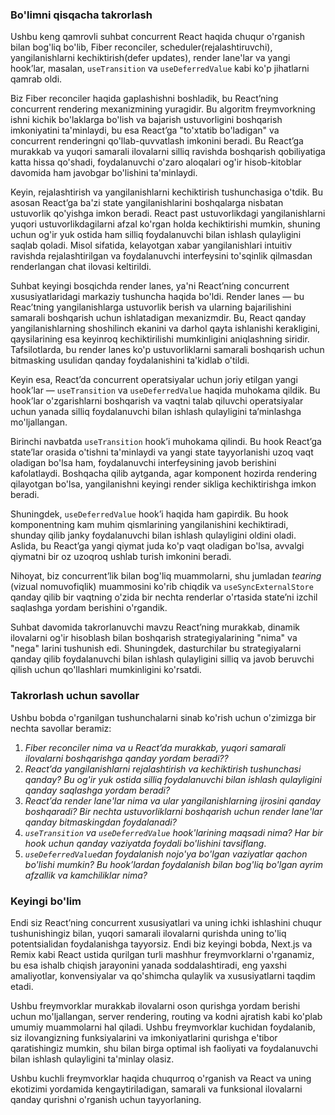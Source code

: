 ### Bo'limni qisqacha takrorlash
Ushbu keng qamrovli suhbat concurrent React haqida chuqur o'rganish bilan bog'liq bo'lib, Fiber reconciler, scheduler(rejalashtiruvchi), yangilanishlarni kechiktirish(defer updates), render lane'lar va yangi hook’lar, masalan, `useTransition` va `useDeferredValue` kabi ko'p jihatlarni qamrab oldi.

Biz Fiber reconciler haqida gaplashishni boshladik, bu React’ning concurrent rendering mexanizmining yuragidir. Bu algoritm freymvorkning ishni kichik bo'laklarga bo'lish va bajarish ustuvorligini boshqarish imkoniyatini ta'minlaydi, bu esa React’ga "to'xtatib bo'ladigan" va concurrent renderingni qo'llab-quvvatlash imkonini beradi. Bu React’ga murakkab va yuqori samarali ilovalarni silliq ravishda boshqarish qobiliyatiga katta hissa qo'shadi, foydalanuvchi o'zaro aloqalari og'ir hisob-kitoblar davomida ham javobgar bo'lishini ta'minlaydi.

Keyin, rejalashtirish va yangilanishlarni kechiktirish tushunchasiga o'tdik. Bu asosan React’ga ba'zi state yangilanishlarini boshqalarga nisbatan ustuvorlik qo'yishga imkon beradi. React past ustuvorlikdagi yangilanishlarni yuqori ustuvorlikdagilarni afzal ko'rgan holda kechiktirishi mumkin, shuning uchun og'ir yuk ostida ham silliq foydalanuvchi bilan ishlash qulayligini saqlab qoladi. Misol sifatida, kelayotgan xabar yangilanishlari intuitiv ravishda rejalashtirilgan va foydalanuvchi interfeysini to'sqinlik qilmasdan renderlangan chat ilovasi keltirildi.

Suhbat keyingi bosqichda render lanes, ya'ni React’ning concurrent xususiyatlaridagi markaziy tushuncha haqida bo'ldi. Render lanes — bu Reac’tning yangilanishlarga ustuvorlik berish va ularning bajarilishini samarali boshqarish uchun ishlatadigan mexanizmdir. Bu, React qanday yangilanishlarning shoshilinch ekanini va darhol qayta ishlanishi kerakligini, qaysilarining esa keyinroq kechiktirilishi mumkinligini aniqlashning siridir. Tafsilotlarda, bu render lanes ko'p ustuvorliklarni samarali boshqarish uchun bitmasking usulidan qanday foydalanishini ta'kidlab o'tildi.

Keyin esa, React’da concurrent operatsiyalar uchun joriy etilgan yangi hook’lar — `useTransition` va `useDeferredValue` haqida muhokama qildik. Bu hook’lar o'zgarishlarni boshqarish va vaqtni talab qiluvchi operatsiyalar uchun yanada silliq foydalanuvchi bilan ishlash qulayligini ta’minlashga mo'ljallangan.

Birinchi navbatda `useTransition` hook’i muhokama qilindi. Bu hook React’ga state’lar orasida o'tishni ta'minlaydi va yangi state tayyorlanishi uzoq vaqt oladigan bo'lsa ham, foydalanuvchi interfeysining javob berishini kafolatlaydi. Boshqacha qilib aytganda, agar komponent hozirda rendering qilayotgan bo'lsa, yangilanishni keyingi render sikliga kechiktirishga imkon beradi.

Shuningdek, `useDeferredValue` hook’i haqida ham gapirdik. Bu hook komponentning kam muhim qismlarining yangilanishini kechiktiradi, shunday qilib janky foydalanuvchi bilan ishlash qulayligini oldini oladi. Aslida, bu React’ga yangi qiymat juda ko'p vaqt oladigan bo'lsa, avvalgi qiymatni bir oz uzoqroq ushlab turish imkonini beradi.

Nihoyat, biz concurrent’lik bilan bog'liq muammolarni, shu jumladan *tearing* (vizual nomuvofiqlik) muammosini ko'rib chiqdik va `useSyncExternalStore` qanday qilib bir vaqtning o'zida bir nechta renderlar o'rtasida state’ni izchil saqlashga yordam berishini o'rgandik.

Suhbat davomida takrorlanuvchi mavzu React’ning murakkab, dinamik ilovalarni og'ir hisoblash bilan boshqarish strategiyalarining "nima" va "nega" larini tushunish edi. Shuningdek, dasturchilar bu strategiyalarni qanday qilib foydalanuvchi bilan ishlash qulayligini silliq va javob beruvchi qilish uchun qo'llashlari mumkinligini ko'rsatdi.


### Takrorlash uchun savollar
Ushbu bobda o'rganilgan tushunchalarni sinab ko'rish uchun o'zimizga bir nechta savollar beramiz:

1. *Fiber reconciler nima va u React’da murakkab, yuqori samarali ilovalarni boshqarishga qanday yordam beradi??*
2. *React’da yangilanishlarni rejalashtirish va kechiktirish tushunchasi qanday? Bu og'ir yuk ostida silliq foydalanuvchi bilan ishlash qulayligini qanday saqlashga yordam beradi?*
3. *React’da render lane'lar nima va ular yangilanishlarning ijrosini qanday boshqaradi? Bir nechta ustuvorliklarni boshqarish uchun render lane'lar qanday bitmaskingdan foydalanadi?*
4. *`useTransition` va `useDeferredValue` hook'larining maqsadi nima? Har bir hook uchun qanday vaziyatda foydali bo'lishini tavsiflang*.
5. *`useDeferredValue`dan foydalanish nojo'ya bo'lgan vaziyatlar qachon bo'lishi mumkin? Bu hook’lardan foydalanish bilan bog'liq bo'lgan ayrim afzallik va kamchiliklar nima?*


### Keyingi bo'lim
Endi siz React’ning concurrent xususiyatlari va uning ichki ishlashini chuqur tushunishingiz bilan, yuqori samarali ilovalarni qurishda uning to'liq potentsialidan foydalanishga tayyorsiz. Endi biz keyingi bobda, Next.js va Remix kabi React ustida qurilgan turli mashhur freymvorklarni o'rganamiz, bu esa ishalb chiqish jarayonini yanada soddalashtiradi, eng yaxshi amaliyotlar, konvensiyalar va qo'shimcha qulaylik va xususiyatlarni taqdim etadi.

Ushbu freymvorklar murakkab ilovalarni oson qurishga yordam berishi uchun mo'ljallangan, server rendering, routing va kodni ajratish kabi ko'plab umumiy muammolarni hal qiladi. Ushbu freymvorklar kuchidan foydalanib, siz ilovangizning funksiyalarini va imkoniyatlarini qurishga e'tibor qaratishingiz mumkin, shu bilan birga optimal ish faoliyati va foydalanuvchi bilan ishlash qulayligini ta'minlay olasiz.

Ushbu kuchli freymvorklar haqida chuqurroq o'rganish va React va uning ekotizimi yordamida kengaytiriladigan, samarali va funksional ilovalarni qanday qurishni o'rganish uchun tayyorlaning.
